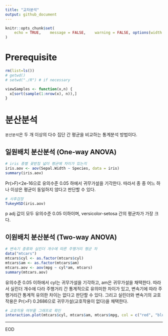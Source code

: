 ```yaml
---
title: "교차분석"
output: github_document
---
```


```r
knitr::opts_chunk$set(
	echo = TRUE,	message = FALSE,	warning = FALSE, options(width = 120), fig.width = 12, fig.height = 8
)
```

# Prerequisite
```r
rm(list=ls())
# getwd()
# setwd("./R") # if necessary

viewSamples <- function(x,n) {
  x[sort(sample(1:nrow(x), n)),]
}
```

# 분산분석
`분산분석`은 두 개 이상의 다수 집단 간 평균을 비교하는 통계분석 방법이다.

## 일원배치 분산분석 (One-way ANOVA)
```r
# iris 종별 꽃받침 넓이 평균에 차이가 있는지
iris.aov <- aov(Sepal.Width ~ Species, data = iris)
summary(iris.aov)
```
Pr(>F)<2e-16으로 유의수준 0.05 하에서 귀무가설을 기각한다. 따라서 종 중 어느 하나 이상은 평균이 동일하지 않다고 판단할 수 있다.

```r
# 사후검정
TukeyHSD(iris.aov)
```
p adj 값이 모두 유의수준 0.05 이하이며, versicolor-setosa 간의 평균차가 가장 크다.  

## 이원배치 분산분석 (Two-way ANOVA)
```r
# 변속기 종류와 실린더 개수에 따른 주행거리 평균 차
data("mtcars")
mtcars$cyl <- as.factor(mtcars$cyl)
mtcars$am <- as.factor(mtcars$am)
mtcars.aov <- aov(mpg ~ cyl*am, mtcars)
summary(mtcars.aov)
```
유의수준 0.05 이하에서 cyl는 귀무가설을 기각하고, am은 귀무가설을 채택한다.
따라서 실린더 개수에 다라 주행거리 간 통계적으로 유의미한 차이가 있고, 변속기에 따라 주행거리간 통계적 유의한 차이는 없다고 판단할 수 있다. 그리고 실린더와 변속기의 교호작용은 Pr(>F) 0.2686으로 귀무가설(교호작용이 없다)을 채택한다. 

```r
# 교호작용 여부를 그래프로 확인
interaction.plot(mtcars$cyl, mtcars$am, mtcars$mpg, col = c("red", "blue"))
```




----

EOD